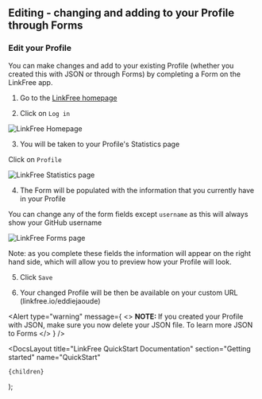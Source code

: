 
## Editing - changing and adding to your Profile through Forms

### Edit your Profile

You can make changes and add to your existing Profile (whether you created this with JSON or through Forms) by completing a Form on the LinkFree app.

1. Go to the [LinkFree homepage](https://linkfree.io/)

2. Click on `Log in`

![LinkFree Homepage](https://github.com/EddieHubCommunity/LinkFree/assets/82668196/ce980ed7-ad4d-42c0-886c-447a2e2ab936)

3. You will be taken to your Profile's Statistics page

Click on `Profile`

![LinkFree Statistics page](https://github.com/EddieHubCommunity/LinkFree/assets/82668196/a724085f-0005-4327-966b-427aa61ef05c)

4. The Form will be populated with the information that you currently have in your Profile

You can change any of the form fields except `username` as this will always show your GitHub username

![LinkFree Forms page](https://github.com/EddieHubCommunity/LinkFree/assets/82668196/86119a20-412a-449a-acba-87df2510ad25)

Note: as you complete these fields the information will appear on the right hand side, which will allow you to preview how your Profile will look.

5. Click `Save`

6. Your changed Profile will be then be available on your custom URL (linkfree.io/eddiejaoude)

<Alert
  type="warning"
  message={
    <>
      <strong>NOTE: </strong>
      If you created your Profile with JSON, make sure you now delete your JSON file.
      To learn more <Link href="/docs/how-to-guides/json-to-forms">
        JSON to Forms
      </Link>
    </>
  }
/>

  <DocsLayout
    title="LinkFree QuickStart Documentation"
    section="Getting started"
    name="QuickStart"
  >
    {children}
  </DocsLayout>
);

